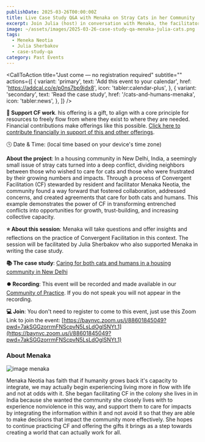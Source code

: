 ```yaml
---
publishDate: 2025-03-26T00:00:00Z
title: Live Case Study Q&A with Menaka on Stray Cats in her Community
excerpt: Join Julia (host) in conversation with Menaka, the facilitator at the heart of this process, to explore key learnings and challenges of applying CF in community. Bring your questions!
image: ~/assets/images/2025-03-26-case-study-qa-menaka-julia-cats.png
tags:
  - Meneka Neotia
  - Julia Sherbakov
  - case-study-qa
category: Past Events
---
```




<CallToAction
    title="Just come — no registration required"
    subtitle=""
    actions={[
      {
        variant: 'primary',
        text: 'Add this event to your calendar',
        href: 'https://addcal.co/e/p0ns7bp9jdx8',
        icon: 'tabler:calendar-plus',
      },
      {
        variant: 'secondary',
        text: 'Read the case study',
        href: '/cats-and-humans-menaka',
        icon: 'tabler:news',
      },
    ]}
  />

**🫶 Support CF work**. his offering is a gift, to align with a core principle for resources to freely flow from where they exist to where they are needed. Financial contributions  make offerings like this possible. [Click here to contribute financially in support of this and other offerings](https://www.paypal.com/donate/?hosted_button_id=H48CUWQBYMJDQ).
  
🕓 Date & Time: **<LocalTimeFromUTC client:load  startUtcTime="2025-03-26T12:30:00Z" endUtcTime="2025-03-26T14:00:00Z"/>** (local time based on your device's time zone)

**About the project**: In a housing community in New Delhi, India, a seemingly small issue of stray cats turned into a deep conflict, dividing neighbors between those who wished to care for cats and those who were frustrated by their growing numbers and impacts. Through a process of Convergent Facilitation (CF) stewarded by resident and facilitator Menaka Neotia, the community found a way forward that fostered collaboration, addressed concerns, and created agreements that care for both cats and humans. This example demonstrates the power of CF in transforming entrenched conflicts into opportunities for growth, trust-building, and increasing collective capacity.


**⭐ About this session**: Menaka will take questions and offer insights and reflections on the practice of Convergent Facilitation in this context. The session will be facilitated by Julia Sherbakov who also supported Menaka in writing the case study.

**📚 The case study**: [Caring for both cats and humans in a housing community in New Delhi](/cats-and-humans-menaka)

**⏺️ Recording**: This event will be recorded and made available in our [Community of Practice](https://community.convergentfacilitation.org). If you do not speak you will not appear in the recording. 

**💻 Join**: You don't need to register to come to this event, just use this Zoom Link to join the event: [https://baynvc.zoom.us/j/88601845049?pwd=7akSGGzorrmFNScpvN5LsLdOglSNYt.1](https://baynvc.zoom.us/j/88601845049?pwd=7akSGGzorrmFNScpvN5LsLdOglSNYt.1)

  

### About Menaka 

![image menaka](~/assets/images/menaka.jpeg)

Menaka Neotia has faith that if humanity grows back it's capacity to integrate, we may actually begin experiencing living more in flow with life and not at odds with it. She began facilitating CF in the colony she lives in in India because she wanted the community she closely lives with to experience nonviolence in this way, and support them to care for impacts by integrating the information within it and not avoid it so that they are able to make decisions that impact the community more effectively. She hopes to continue practicing CF and offering the gifts it brings as a step towards creating a world that can actually work for all.


